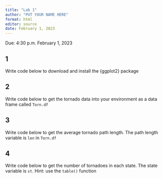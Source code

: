 ```yaml
---
title: "Lab 1"
author: "PUT YOUR NAME HERE"
format: html
editor: source
date: February 1, 2023
---
```


Due: 4:30 p.m. February 1, 2023

## 1

Write code below to download and install the {ggplot2} package

## 2

Write code below to get the tornado data into your environment as a data frame called `Torn.df`

## 3

Write code below to get the average tornado path length. The path length variable is `len` in `Torn.df`

## 4

Write code below to get the number of tornadoes in each state. The state variable is `st`. Hint: use the `table()` function
